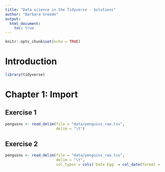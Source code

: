```yaml
---
title: "Data science in the Tidyverse - Solutions"
author: "Barbara Vreede"
output:
  html_document:
    toc: true
---
```

```r
knitr::opts_chunk$set(echo = TRUE)
```

# Introduction

```r
library(tidyverse) 
```

# Chapter 1: Import 

## Exercise 1
```r
penguins <- read_delim(file = "data/penguins_raw.tsv",
                       delim = "\t")
```


## Exercise 2
```r
penguins <- read_delim(file = "data/penguins_raw.tsv",
                       delim = "\t",
                       col_types = cols(`Date Egg` = col_date(format = "%d/%m/%Y")))
```


